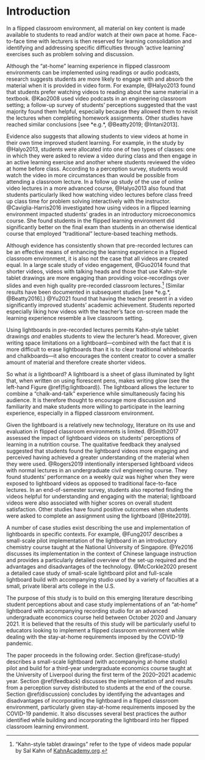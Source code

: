 # Introduction

In a flipped classroom environment, all material on key content is made available to students to read and/or watch at their own pace at home. Face-to-face time with lecturers is then reserved for learning consolidation and identifying and addressing specific difficulties through 'active learning' exercises such as problem solving and discussion.

Although the "at-home" learning experience in flipped classroom environments can be implemented using readings or audio podcasts, research suggests students are more likely to engage with and absorb the material when it is provided in video form. For example, @Halyo2013 found that students prefer watching videos to reading about the same material in a textbook. @Kao2008 used video podcasts in an engineering classroom setting; a follow-up survey of students' perceptions suggested that the vast majority found them helpful, especially because they allowed them to revisit the lectures when completing homework assignments. Other studies have reached similar conclusions [see *e.g.*, @Beatty2019; @Intani2013].

Evidence also suggests that allowing students to view videos at home in their own time improved student learning. For example, in the study by @Halyo2013, students were allocated into one of two types of classes: one in which they were asked to review a video during class and then engage in an active learning exercise and another where students reviewed the video at home before class. According to a perception survey, students would watch the video in more circumstances than would be possible from attending a classroom lecture. In a follow up study of the use of online video lectures in a more advanced course, @Halyo2013 also found that students particularly liked how watching video lectures before class freed up class time for problem solving interactively with the instructor. @Caviglia-Harris2016 investigated how using videos in a flipped learning environment impacted students' grades in an introductory microeconomics course. She found students in the flipped learning environment did significantly better on the final exam than students in an otherwise identical course that employed "traditional" lecture-based teaching methods.

Although evidence has consistently shown that pre-recorded lectures can be an effective means of enhancing the learning experience in a flipped classroom environment, it is also not the case that all videos are created equal. In a large scale study of video engagement, @Guo2014 found that shorter videos, videos with talking heads and those that use Kahn-style tablet drawings are more engaging than providing voice-recordings over slides and even high quality pre-recorded classroom lectures.^["Kahn-style tablet drawings" refer to the type of videos made popular by Sal Kahn of [KahnAcademy.org](https://www.khanacademy.org/).] (Similar results have been documented in subsequent studies [see *e.g.*, @Beatty2016].) @Yu2021 found that having the teacher present in a video significantly improved students' academic achievement. Students reported especially liking how videos with the teacher's face on-screen made the learning experience resemble a live classroom setting.

Using lightboards in pre-recorded lectures permits Kahn-style tablet drawings *and* enables students to view the lecturer's head. Moreover, given writing space limitations on a lightboard---combined with the fact that it is more difficult to erase lightboards than it is to clear traditional whiteboards and chalkboards---it also encourages the content creator to cover a smaller amount of material and therefore create shorter videos.

So what *is* a lightboard? A lightboard is a sheet of glass illuminated by light that, when written on using florescent pens, makes writing glow (see the left-hand Figure \@ref(fig:lightboard)). The lightboard allows the lecturer to combine a "chalk-and-talk" experience while simultaneously facing his audience. It is therefore thought to encourage more discussion and familiarity and make students more willing to participate in the learning experience, especially in a flipped classroom environment.

Given the lightboard is a relatively new technology, literature on its use and evaluation in flipped classroom environments is limited. @Smith2017 assessed the impact of lightboard videos on students' perceptions of learning in a nutrition course. The qualitative feedback they analysed suggested that students found the lightboard videos more engaging and perceived having achieved a greater understanding of the material when they were used. @Rogers2019 intentionally interspersed lightboard videos with normal lectures in an undergraduate civil engineering course. They found students' performance on a weekly quiz was higher when they were exposed to lightboard videos as opposed to traditional face-to-face lectures. In an end-of-semester survey, students also reported finding the videos helpful for understanding and engaging with the material; lightboard videos were also associated with higher scores on overall student satisfaction. Other studies have found positive outcomes when students were asked to complete an assignment using the lightboard [@Hite2019].

A number of case studies exist describing the use and implementation of lightboards in specific contexts. For example, @Fung2017 describes a small-scale pilot implementation of the lightboard in an introductory chemistry course taught at the National University of Singapore. @Ye2016 discusses its implementation in the context of Chinese language instruction and provides a particularly detailed overview of the set-up required and the advantages and disadvantages of the technology.  @McCorkle2020 present a detailed case study of small-scale lightboard pilot and full-scale lightboard build with accompanying studio used by a variety of faculties at a small, private liberal arts college in the U.S.

The purpose of this study is to build on this emerging literature describing student perceptions about and case study implementations of an "at-home" lightboard with accompanying recording studio for an advanced undergraduate economics course held between October 2020 and January 2021. It is believed that the results of this study will be particularly useful to educators looking to implement a flipped classroom environment while dealing with the stay-at-home requirements imposed by the COVID-19 pandemic.

The paper proceeds in the following order. Section \@ref(case-study) describes a small-scale lightboard (with accompanying at-home studio) pilot and build for a third-year undergraduate economics course taught at the University of Liverpool during the first term of the 2020–2021 academic year. Section \@ref(feedback) discusses the implementation of and results from a perception survey distributed to students at the end of the course. Section \@ref(discussion) concludes by identifying the advantages and disadvantages of incorporating the lightboard in a flipped classroom environment, particularly given stay-at-home requirements imposed by the COVID-19 pandemic. It also discusses several best practices the author identified while building and incorporating the lightboard into her flipped classroom learning environment.
